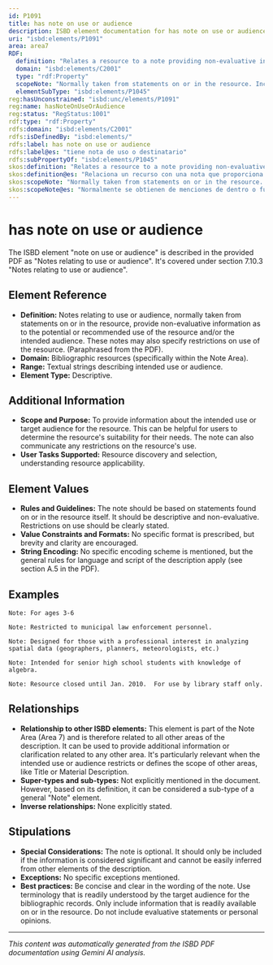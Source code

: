 ```yaml
---
id: P1091
title: has note on use or audience
description: ISBD element documentation for has note on use or audience
uri: "isbd:elements/P1091"
area: area7
RDF:
  definition: "Relates a resource to a note providing non-evaluative information as to the potential or recommended use of the resource and/or the intended audience."
  domain: "isbd:elements/C2001"
  type: "rdf:Property"
  scopeNote: "Normally taken from statements on or in the resource. Includes specification of restrictions on use."
  elementSubType: "isbd:elements/P1045"
reg:hasUnconstrained: "isbd:unc/elements/P1091"
reg:name: hasNoteOnUseOrAudience
reg:status: "RegStatus:1001"
rdf:type: "rdf:Property"
rdfs:domain: "isbd:elements/C2001"
rdfs:isDefinedBy: "isbd:elements/"
rdfs:label: has note on use or audience
rdfs:label@es: "tiene nota de uso o destinatario"
rdfs:subPropertyOf: "isbd:elements/P1045"
skos:definition: "Relates a resource to a note providing non-evaluative information as to the potential or recommended use of the resource and/or the intended audience."
skos:definition@es: "Relaciona un recurso con una nota que proporciona información no evaluativa sobre el uso potencial o recomendado del recurso y/o sobre los destinatarios a los que está dirigido."
skos:scopeNote: "Normally taken from statements on or in the resource. Includes specification of restrictions on use."
skos:scopeNote@es: "Normalmente se obtienen de menciones de dentro o fuera del recurso. Incluye especificaciones de restricciones en el uso."
---
```

# has note on use or audience

The ISBD element "note on use or audience" is described in the provided PDF as "Notes relating to use or audience".  It's covered under section 7.10.3 "Notes relating to use or audience".

## Element Reference

- **Definition:** Notes relating to use or audience, normally taken from statements on or in the resource, provide non-evaluative information as to the potential or recommended use of the resource and/or the intended audience. These notes may also specify restrictions on use of the resource.  (Paraphrased from the PDF).
- **Domain:**  Bibliographic resources (specifically within the Note Area).
- **Range:** Textual strings describing intended use or audience.
- **Element Type:** Descriptive.


## Additional Information

- **Scope and Purpose:** To provide information about the intended use or target audience for the resource. This can be helpful for users to determine the resource's suitability for their needs. The note can also communicate any restrictions on the resource's use.
- **User Tasks Supported:** Resource discovery and selection, understanding resource applicability.


## Element Values

- **Rules and Guidelines:** The note should be based on statements found on or in the resource itself. It should be descriptive and non-evaluative. Restrictions on use should be clearly stated.
- **Value Constraints and Formats:**  No specific format is prescribed, but brevity and clarity are encouraged.
- **String Encoding:** No specific encoding scheme is mentioned, but the general rules for language and script of the description apply (see section A.5 in the PDF).


## Examples

```
Note: For ages 3-6
```

```
Note: Restricted to municipal law enforcement personnel.
```

```
Note: Designed for those with a professional interest in analyzing spatial data (geographers, planners, meteorologists, etc.)
```

```
Note: Intended for senior high school students with knowledge of algebra.
```

```
Note: Resource closed until Jan. 2010.  For use by library staff only.
```


## Relationships

- **Relationship to other ISBD elements:** This element is part of the Note Area (Area 7) and is therefore related to all other areas of the description.  It can be used to provide additional information or clarification related to any other area.  It's particularly relevant when the intended use or audience restricts or defines the scope of other areas, like Title or Material Description.
- **Super-types and sub-types:**  Not explicitly mentioned in the document. However, based on its definition, it can be considered a sub-type of a general "Note" element.
- **Inverse relationships:**  None explicitly stated.


## Stipulations

- **Special Considerations:** The note is optional.  It should only be included if the information is considered significant and cannot be easily inferred from other elements of the description.
- **Exceptions:** No specific exceptions mentioned.
- **Best practices:**  Be concise and clear in the wording of the note.  Use terminology that is readily understood by the target audience for the bibliographic records. Only include information that is readily available on or in the resource.  Do not include evaluative statements or personal opinions.


---

*This content was automatically generated from the ISBD PDF documentation using Gemini AI analysis.*

